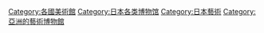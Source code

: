 [[Category:各國美術館|Category:各國美術館]]
[[Category:日本各类博物馆|Category:日本各类博物馆]]
[[Category:日本藝術|Category:日本藝術]]
[[Category:亞洲的藝術博物館|Category:亞洲的藝術博物館]]